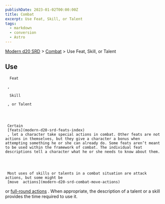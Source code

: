 ```yaml
---
publishDate: 2023-01-02T00:00:00Z
title: Combat
excerpt: Use Feat, Skill, or Talent
tags:
  - markdown
  - conversion
  - Astro
---
```


[Modern d20 SRD](/#modernD20) > [Combat](modern-d20-srd-combat-index) > Use Feat, Skill, or Talent

## Use

      Feat

     ,

      Skill

     , or Talent




     Certain
     [feats](modern-d20-srd-feats-index)
     , let a character take special actions in combat. Other feats are not actions in themselves, but they give a character a bonus when attempting something he or she can already do. Some feats aren’t meant to be used within the framework of combat. The individual feat descriptions tell a character what he or she needs to know about them.




     Most uses of skills or talents in a combat situation are attack actions, but some might be
     [move  actions](modern-d20-srd-combat-move-actions)
or
[full-round actions](modern-d20-srd-combat-full-round-actions)
. When appropriate, the description of a talent or a skill provides the time required to use it.
